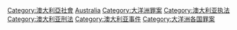 [[Category:澳大利亞社會|Category:澳大利亞社會]]
[[Category:各國罪案|Australia]]
[[Category:大洋洲罪案|Category:大洋洲罪案]]
[[Category:澳大利亚执法|Category:澳大利亚执法]]
[[Category:澳大利亚刑法|Category:澳大利亚刑法]]
[[Category:澳大利亚事件|Category:澳大利亚事件]]
[[Category:大洋洲各国罪案|Category:大洋洲各国罪案]]